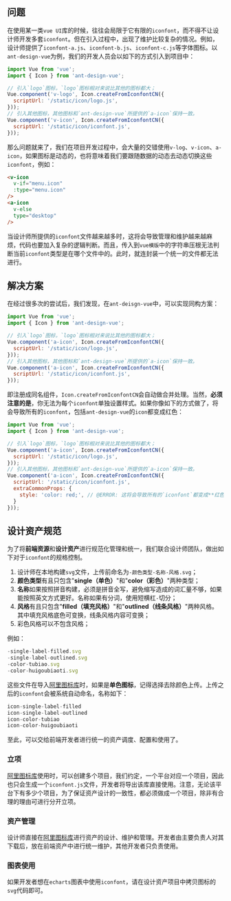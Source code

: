 
<Meta title="方案|字体图标" />

## 问题

在使用某一类`vue UI`库的时候，往往会局限于它有限的`iconfont`，而不得不让设计师开发多套`iconfont`。但在引入过程中，出现了维护比较复杂的情况。例如，设计师提供了`iconfont-a.js`、`iconfont-b.js`、`iconfont-c.js`等字体图标。以`ant-design-vue`为例，我们的开发人员会以如下的方式引入到项目中：

```javascript
import Vue from 'vue';
import { Icon } from 'ant-design-vue';

// 引入`logo`图标，`logo`图标相对来说比其他的图标都大；
Vue.component('v-logo', Icon.createFromIconfontCN({
  scriptUrl: '/static/icon/logo.js',
}));
// 引入其他图标，其他图标和`ant-design-vue`所提供的`a-icon`保持一致。
Vue.component('v-icon', Icon.createFromIconfontCN({
  scriptUrl: '/static/icon/iconfont.js',
}));
```

那么问题就来了，我们在项目开发过程中，会大量的交错使用`v-log`、`v-icon`、`a-icon`，如果图标是动态的，也将意味着我们要跟随数据的动态去动态切换这些`iconfont`，例如：

```html
<v-icon
  v-if="menu.icon"
  :type="menu.icon"
/>
<a-icon
  v-else
  type="desktop"
/>
```

当设计师所提供的`iconfont`文件越来越多时，这将会导致管理和维护越来越麻烦，代码也要加入复杂的逻辑判断。而且，传入到`vue模版`中的字符串压根无法判断当前`iconfont`类型是在哪个文件中的。此时，就连封装一个统一的文件都无法进行。

## 解决方案

在经过很多次的尝试后，我们发现，在`ant-deisgn-vue`中，可以实现同构方案：

```javascript
import Vue from 'vue';
import { Icon } from 'ant-design-vue';

// 引入`logo`图标，`logo`图标相对来说比其他的图标都大；
Vue.component('a-icon', Icon.createFromIconfontCN({
  scriptUrl: '/static/icon/logo.js',
}));
// 引入其他图标，其他图标和`ant-design-vue`所提供的`a-icon`保持一致。
Vue.component('a-icon', Icon.createFromIconfontCN({
  scriptUrl: '/static/icon/iconfont.js',
}));
```

即注册成同名组件，`Icon.createFromIconfontCN`会自动做合并处理。当然，**必须注意的是**，你无法为每个`iconfont`单独设置样式。如果你像如下的方式做了，将会导致所有的`iconfont`，包括`ant-design-vue`的`icon`都变成红色：

```javascript
import Vue from 'vue';
import { Icon } from 'ant-design-vue';

// 引入`logo`图标，`logo`图标相对来说比其他的图标都大；
Vue.component('a-icon', Icon.createFromIconfontCN({
  scriptUrl: '/static/icon/logo.js',
}));
// 引入其他图标，其他图标和`ant-design-vue`所提供的`a-icon`保持一致。
Vue.component('a-icon', Icon.createFromIconfontCN({
  scriptUrl: '/static/icon/iconfont.js',
  extraCommonProps: {
    style: 'color: red;', // @ERROR: 这将会导致所有的`iconfont`都变成**红色**
  }
}));
```

## 设计资产规范

为了将**前端资源**和**设计资产**进行规范化管理和统一，我们联合设计师团队，做出如下对于`iconfont`的规格控制。

1. 设计师在本地构建`svg`文件，上传前命名为`-颜色类型-名称-风格.svg`；
2. **颜色类型**有且只包含"**single（单色）**"和"**color（彩色）**"两种类型；
3. **名称**如果按照拼音构建，必须是拼音全写，避免缩写造成的词汇量不够，如果能按照英文方式更好。名称如果有分词，使用短横杠`-`切分；
4. **风格**有且只包含"**filled（填充风格）**"和"**outlined（线条风格）**"两种风格。其中填充风格底色可变换，线条风格内容可变换；
5. 彩色风格可以不包含风格；

例如：

```javascript
-single-label-filled.svg
-single-label-outlined.svg
-color-tubiao.svg
-color-huigoubiaoti.svg
```

这些文件在导入[阿里图标库](https://www.iconfont.cn)时，如果是**单色图标**，记得选择去除颜色上传。上传之后的`iconfont`会被系统自动命名，名称如下：

```javascript
icon-single-label-filled
icon-single-label-outlined
icon-color-tubiao
icon-color-huigoubiaoti
```

至此，可以交给前端开发者进行统一的资产调度、配置和使用了。

### 立项

[阿里图标库](https://www.iconfont.cn)使用时，可以创建多个项目，我们约定，一个平台对应一个项目，因此也只会生成一个`iconfont.js`文件，开发者将导出该库直接使用。注意，无论该平台下有多少个项目，为了保证资产设计的一致性，都必须做成一个项目，除非有合理的理由可进行分开立项。

### 资产管理

设计师直接在[阿里图标库](https://www.iconfont.cn)进行资产的设计、维护和管理。开发者由主要负责人对其下载后，放在前端资产中进行统一维护，其他开发者只负责使用。

### 图表使用

如果开发者想在`echarts`图表中使用`iconfont`，请在设计资产项目中拷贝图标的`svg`代码即可。
